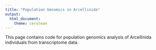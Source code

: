 ```yaml
---
title: "Population Genomics in Arcellinida"
output:
  html_document:
    theme: cerulean
---
```


This page contains code for population genomics analysis of Arcellinida individuals from transcriptome data.
